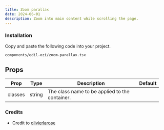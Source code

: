 ```yaml
---
title: Zoom parallax
date: 2024-06-01
description: Zoom into main content while scrolling the page.
---
```


<ComponentPreview name="zoom-parallax-demo" />

<Steps>

### Installation

Copy and paste the following code into your project.

```text
components/edil-ozi/zoom-parallax.tsx
```

<ComponentSource name="zoom-parallax" />

</Steps>

## Props

| Prop    | Type   | Description                                    | Default |
| ------- | ------ | ---------------------------------------------- | ------- |
| classes | string | The class name to be applied to the container. |         |

### Credits

- Credit to [olivierlarose](https://blog.olivierlarose.com/)
